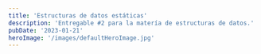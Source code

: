 ```yaml
---
title: 'Estructuras de datos estáticas'
description: 'Entregable #2 para la matería de estructuras de datos.'
pubDate: '2023-01-21'
heroImage: '/images/defaultHeroImage.jpg'
---
```



<Title title="Lista de Contenido" size="4xl" center={true} />

<ContentList />

<section class="content gap-2 flex flex-col" data-section-title="Lista" id="list">
  <Title title="Lista estática" size="2xl" center={true} />

  <Title title="Actividad de clase - Lista estática" size="2xl" />

  El alumno deberá ingresar una serie de elementos en una lista estática y aplicará las siguientes operaciónes: insersión, recorrido, búsqueda, eliminación, ordenación mezcla. utilizando el lenguaje de programación python.

  <Title title="Planteamiento" size="2xl" />

  En este programa me base en un supermercado, donde la persona tiene un carrito de compras donde va depositando los productos.

  <Title title="Operaciones" size="2xl" />

  <section class="grid grid-cols-2 max-sm:grid-cols-1 gap-4 my-4 items-start" id="operations">
    <Operation 
      title="Inserción" 
      description="Para insertar un elemento dentro de una lista, lo primero que necesitamos es una lista, por lo que, observando el editor de código debajo de este texto, en la línea 8, podemos observar una lista definida de nombre <kbd>shopping_list</kbd>.#

      Para posteriormente en la función insertar preguntar al usuario que producto desea incluir en su lista, luego insertar ese producto a la lista utilizando el metodo <kbd>append</kbd>.#

      Por último se muestra la lista de compras al usuario (en mi caso la lista ya se encuentra llena, por lo que, habrá más contenido que el que se inserto.#"
      codeURL='../code/JAMZ-TDA-ListaEstatica.py'
      desiredLine={12}
      client:load
    />

    <Operation 
      title="Recorrido" 
      description="Para la funcionalidad de recorrido, utilice un bucle for, donde obtuve el valor y el índice de este dentro de la lista, podemos observarlo en la línea <kbd>18</kbd> del código en el editor.#
      
      Por ejemplo, el programa dice lo siguiente <kbd>El producto (producto)</kbd> se encuentra en la posición <kbd>(posición)</kbd> de la lista.#

      Ahora con algo más real sería: <kbd>El producto Pasta de dientes se encuentra en la posición 12 de la lista.</kbd>"
      codeURL='../code/JAMZ-TDA-ListaEstatica.py'
      desiredLine={50}
      client:load
    />

    <Operation 
      title="Búsqueda"
      description="Para este caso en particular, existen dos opciones de búsqueda: por índice y por valor. En mi implementación, opté por la búsqueda por valor, ya que utilizo strings.#

      Nuestro programa solicita al usuario el nombre de un producto para buscarlo dentro de su lista de compras. Si encuentra el producto, el resultado es: <kbd>El producto {producto} existe en la lista con índice {índice}.</kbd>

      Un ejemplo práctico sería: <kbd>El producto Pollo existe en el índice 4 de la lista.</kbd>"
      codeURL='../code/JAMZ-TDA-ListaEstatica.py'
      desiredLine={65}
      client:load
    />

    <Operation 
      title="Eliminación"
      description="El programa muestra primero la lista de compras actual, posteriormente pregunta al usuario si necesita eliminar un producto.#
      Después de esto, el programa esperara 5 segundos imprimiendo el caracter <kbd>.</kbd>, y por último se confirmará si se elimino.#
      De hecho el método <kbd>remove</kbd> permite remover un elemento de la lista. En mi caso utiliznando <kbd>valor/índice</kbd>.#"
      codeURL='../code/JAMZ-TDA-ListaEstatica.py'
      desiredLine={83}
      client:load
    />

    <Operation 
      title="Ordenación"
      description="El programa informa al usuario que la lista se va a ordenar y ejecuta el método <kbd>sort</kbd>. Dado que la lista contiene valores de tipo string, la ordenación se realiza alfabéticamente.
      Después, se imprime la lista ordenada alfabéticamente, destacando cada elemento con colores diferentes."
      codeURL='../code/JAMZ-TDA-ListaEstatica.py'
      desiredLine={112}
      client:load
    />

    <Operation 
      title="Mezcla"
      description="Antes de finalizar el programa, se realiza una mezcla de la lista de compras del usuario. La mezcla cambia los índices de todos los productos insertados anteriormente.

      ¿Cómo se logra esto? Una forma sencilla de realizar la mezcla es utilizando la función <kbd>shuffle</kbd> de la librería <kbd>random</kbd>.

      El resultado es que al usuario se le muestra una lista de productos para comprar desordenada."
      codeURL='../code/JAMZ-TDA-ListaEstatica.py'
      desiredLine={130}
      client:load
    />

  </section>

  <Title
    title="Previsualización y descarga del código (completo)"
    size="2xl"
    center={true}
  />

  <InlineCodeView 
    codeURL="../code/JAMZ-TDA-ListaEstatica.py"
    language='python'
    client:load  
  />

  <Info
    content="El código tiene como dependencia la libreria <kbd>colorama</kbd>, si el programa falla al ejecutarse, puedes instalar la libreria utilizando el siguiente comando: <kbd>pip install colorama</kbd>."
    additionalStyleClasses="bg-[#faebd7] rounded-md text-red-500"
  />

  <a download={"JAMZ-TDA-PilaEstatica.py"} href="/code/JAMZ-TDA-ListaEstatica.py" class="flex rounded-md bg-primary-100 p-2 w-fit items-center gap-2 text-lg" type="button">
    Descargar código
    <span class="fas fa-download"></span>
  </a>
  
  <Title title="Capturas de ejecución" size="2xl" />
  
  <section class="grid grid-cols-2 max-sm:grid-cols-1 gap-4 my-4 items-start">
    <Capture title="Inserción" content='El programa pregunta al usuario, que producto desea añadir a su lista de compras.' imageURL='/images/Insercion.png' />
    <Capture title="Recorrido" content='El programa le muestra al usuario su lista de compras actualizada elemento por elemento.' imageURL='/images/Recorrer.png' />
    <Capture title="Búsqueda" content='Pregunta al usuario el nombre de un objeto para buscarlo en la lista de compras, si encuentra el objeto retornara el indice donde se encuentra este, caso contario emite un mensaje.' imageURL='/images/Busqueda.png' />
    <Capture title="Eliminación" content='El usuario puede eliminar un elemento de su lista utilizando su nombre, nuevamente si no existe se le hará saber al usuario.' imageURL='/images/Eliminar.png' />
    <Capture title="Ordenamiento" content='El programa ordena la lista de compras en orden alfabetico para posteriormente mostrar.' imageURL='/images/Ordenar.png' />
    <Capture title="Mezcla" content='Nuevamente, para mezclar utilizamos la funcion suffle de la libreria random, esta funcion recibe una lista como parámetro, y modifica la lista moviendo los elementos de forma aleatoria, luego el programa muestra la mezcla al usuario.' imageURL='/images/Mezcla.png' />
  </section>

  <Title title="Referencias" size="4xl" />

  <section class="flex flex-col gap-2">
    <Reference
      text="UA2-TDA Estáticas Recuperado 1 de febrero de 2023, de"
      url="https://sites.google.com/academicos.udg.mx/drlizcano/il354-estructura-datos/ua2-tda-est%C3%A1ticas?authuser=0"
    />
  </section>
</section>

<section class="content gap-2 flex flex-col" data-section-title="Pila" id="Pile">
  <Title title="Pila estática" size="2xl" center={true} />

  <Title title="Actividad de clase - Pila estática" size="2xl" />

  El alumno deberá ingresar una serie de elementos en una TDA pila estática y se aplicará las sigueintes operaciones utilizando el lenguaje de Python.

  <Title title="Planteamiento" size="2xl" />

  Una persona tiene diferentes cantidades de dinero en su bolsillo, cartera y su cuenta de banco por lo que al querrer depositar/retirar dinero entre cuentas/lugar donde este el dinero.

  <Title title="Operaciones" size="2xl" />

  <section class="grid grid-cols-2 max-sm:grid-cols-1 gap-4 my-4 items-start">
    <Operation 
      title="Inserción" 
      description="La operación consta en utilizar dos pilas con nombres 
        <kbd>DinerEnCuenta</kbd> y <kbd>DineroEnCartera</kbd> al 
        usuario le es mostrado el dinero disponible en las dos pilas.#
        Cuenta con validaciones en caso de no encontrar una cantidad dada o dar como un número no válido o string.#
        Para el proceso de insersión se pregunta al usuario cuanto se va a depositar al banco, posteriormente.# Utilizando un <kbd>for in</kbd>
        se recorre cada elemento disponible en la pila, donde es comprobado si la cantidad en la pila actual es igual a la que se va a depositar, se remueve ese dinero de la pila <kbd>DineroEnCartera</kbd> para insertarlo en <kbd>DineroEnCuenta</kbd>"
      codeURL='../code/JAMZ-TDA-PilaEstatica.py'
      desiredLine={24}
      client:load
    />
    
    <Operation 
      title="Recorrido" 
      description="Para implementar el recorrido, utilice la pila <kbd>DineroEnCartera</kbd>.#
      Mediante la ejecución de un bucle while ejecuté la operación (método) <kbd>pop</kbd>.#
      Esto con la finalidad de sacar el último elemento de la pila, posteriormente guardando este valor
      en una variable llamada <kbd>dinero</kbd>, en una pila auxiliar, para después imprimir el/los valor(es) 
      al usuario junto con el total de dinero en la cartera."
      codeURL='../code/JAMZ-TDA-PilaEstatica.py'
      desiredLine={80}
      client:load
    />
    
    <Operation 
      title="Búsqueda" 
      description="Utilizando la enumeración en un for, esto para obtener el elemento y el índice de la posición
      dinero en la pila <kbd>DineroEnCuenta</kbd>.#
      
      El criterio de búsqueda utilizado fue preguntar al usuario la cantidad de dinero a buscar, para posteriormente 
      mostrarle si está, se encuentra disponible.#
      
      Una vez hecho esto, el programa comprueba si el dinero es el mismo que la canitdad buscada."
      codeURL='../code/JAMZ-TDA-PilaEstatica.py'
      desiredLine={113}
      client:load
    />
    
    <Operation 
      title="Eliminación" 
      description="Para este proceso, concebido como retirar dinero del banco, consiste en sacar de la pila
      la cantidad deseada a retirar por el usuario.#
      
      Para este proceso declare una variable auxiliar, antes validando la entrada, además de los fondos disponibles.#
      
      Para concretar la transacción utilice un bucle <kbd>for in</kbd> utilizando las variables <kbd>DineroEnCuenta</kbd>, esta es la pila de la cual se retira el dinero, para insertar la cantidad deseada (encontrada) en la 'cartera', utilizando el método <kbd>append()</kbd>."
      codeURL='../code/JAMZ-TDA-PilaEstatica.py'
      desiredLine={149}
      client:load
    />
    
    <Operation 
      title="Ordenación" 
      description="Esto fue logrado mediante la utilización del método <kbd>sort</kbd> disponible para esta estructura de datos.#
      
      Ordenando las cantidades de menor a mayor"
      codeURL='../code/JAMZ-TDA-PilaEstatica.py'
      desiredLine={199}
      client:load
    />

    <Operation 
      title="Mezcla" 
      description="Para desordenar el dinero las cantidades disponbles en <kbd>DineroEnCartera</kbd> y en <kbd>DineroEnCuenta</kbd>
      utilice el método <kbd>suffle()</kbd> importado desde <kbd>random</kbd>."
      codeURL='../code/JAMZ-TDA-PilaEstatica.py'
      desiredLine={219}
      client:load
    />

  </section>

  <Title
    title="Previsualización y descarga del código (completo)"
    size="2xl"
    center={true}
  />

  <InlineCodeView 
    codeURL="../code/JAMZ-TDA-PilaEstatica.py"
    language='python'
    client:load  
  />

  <a download={"JAMZ-TDA-ColaEstatica.py"} href="/code/JAMZ-TDA-ListaEstatica.py" class="flex rounded-md bg-primary-100 p-2 w-fit items-center gap-2 text-lg" type="button">
    Descargar código
    <span class="fas fa-download"></span>
  </a>

  <Title title="Capturas de ejecución" size="2xl" />

  <section class="grid grid-cols-2 max-sm:grid-cols-1 gap-4 my-4 items-start">
    <Capture title="Menú" content='Este es el menú del programa donde el usuario interactúa, aquí se utilizando dos pilas para llevar a cabo la transacción.' imageURL='/images/pila/Menu.png' />
    <Capture title="Inserción" content='Emula una transacción entre una persona depositando dinero físico en una cuenta bancaria.' imageURL='/images/pila/Insercion.png' />
    <Capture title="Recorrido" content='Recorrido
El programa emula como la persona conta su dinero en la cartera, para posteriormente sumarlo y decir la cantidad total de dinero.' imageURL='/images/pila/Recorrer.png' />
    <Capture title="Búsqueda" content='El programa simula la acción donde el usuario busca una cantidad de dinero en la cuenta bancaria, si se encuentra, se emite un mensaje donde se confirma su existencia, y en que posicion de la pila o en este caso "cuenta bancaria".' imageURL='/images/pila/Busqueda.png' />
    <Capture title="Eliminación" content='En esta operación el programa emula que la persona, utilizando su cuenta bancaria puede retirar dinero y comprar cosas, para esto se imprime la pila "cuenta bancaria", si la cantidad coincide con algún elemento disponible en la cuenta del usuario se procede a continuar la "transacción", y se muestra el nuevo saldo.' />
    <Capture title="Ordenamiento" content='El programa emula una persona ordenando su dinero por cantidad, primero muestra su cartera con el dinero sin ordenar, para posteriormente ordenarlo y mostrar el resultado.' imageURL='/images/pila/Ordenar.png' />
    <Capture title="Mezcla" content='Aquí el programa emula nuevamente que la cartera de nuestro usuario se revuelve, y como consecuencia el dinero se desordena, primero se imprime en buen estado para posteriormente mostrarse desordenado o mezclado.' imageURL='/images/pila/Mezcla.png' />
  </section>
  
  <Title title="Referencias" size="4xl" />

  <section class="flex flex-col gap-2">
    <Reference
      text="UA2-TDA Estáticas Recuperado 1 de febrero de 2023, de"
      url="https://sites.google.com/academicos.udg.mx/drlizcano/il354-estructura-datos/ua2-tda-est%C3%A1ticas?authuser=0"
    />
  </section>

</section>

<section class="content gap-2 flex flex-col" data-section-title="Cola" id="Queue">
  <Title title="Cola Estática" size="2xl" center={true} />

  <Title title="Actividad de clase - Pila estática" size="2xl" />

  El alumno deberá ingresar una serie de elementos en una TDA cola estática y se aplicará las sigueintes operaciones utilizando el lenguaje de Python.

  <Title title="Planteamiento" size="2xl" />

  Para este entregable como propuesta he decidido programar un emulador de cola. En este caso una cola de atención al cliente de una empresa, donde pueden ser atendidos conforme al orden en el que llegaron, pero también existen opciones para priorizar clientes VIP o emergencias.

  <Title title="Operaciones" size="2xl" />
  
  <section class="grid grid-cols-2 max-sm:grid-cols-1 gap-4 my-4 items-start">
    <Operation 
      title="Inserción" 
      description="Para esta funcionalidad, el programa primero generá un tope de clientes aleatorio (entre 4 y 6).#
      Posteriormente, genero un cliente utilizando este valor e insertarlo en la cola <kbd>clientes</kbd>.#
      Por último, la insersión es realizada cuando se muestra en pantalla los datos del cliente, y a que cola de prioridad es asignado(a)."
      codeURL='../code/JAMZ-TDA-ColaEstatica.py'
      desiredLine={488}
      client:load
    />

    <Operation 
      title="Recorrido" 
      description="Se imprime la cantidad de clientes, el máximo que pueden ser generados, además de mostrar las colas de prioridad, y la relación entre las colas y los clientes."
      codeURL='../code/JAMZ-TDA-ColaEstatica.py'
      desiredLine={539}
      client:load
    />

    <Operation 
      title="Búsqueda" 
      description="En base a un 'Turno' mediante el uso de condicionales.#
      Pero primero, verificar que las colas tengan clientes, sino, generar algunos.#
      Posteriormente preguntar por el nombre del cliente para buscarlo en las colas, pero sin saber que turno tiene este.#
      Para lograr esto utilice una enumeración para obtener el valor, y finalizando obteniendo el nombre del cliente y su turno
      junto al nombre de la cola."
      codeURL='../code/JAMZ-TDA-ColaEstatica.py'
      desiredLine={591}
      client:load
    />
    
    <Operation 
      title="Eliminación" 
      description="Esto basado en la simulación de una 'Transacción' a la cual un cliente puede pertenecer, el programa antes de eliminar al cliente (dado por concretada la transacción) imprime lo siguiente:
      <kbd>Nombre, operación realizada, tipo de cliente </kbd>."
      codeURL='../code/JAMZ-TDA-ColaEstatica.py'
      desiredLine={646}
      client:load
    />
    
    <Operation 
      title="Ordenación" 
      description="Para ordenar la cola principal (donde se encuentran todos los clientes), se utilizó como criterio el orden alfabético de los nombres.
      Mediante el uso del método <kbd>sort()</kbd>, esta vez teniendo que hacer una modificación a llamada.#
      
      Esto provocado por los argumentos necesarios por la función para poder implementar lo que yo requeria, debido a que la lista esta conformada por
      objetos y no tipos de datos básicos.#
      
      Para esto utilice el argumento <kbd>key</kbd> en la función <kbd>sort</kbd>, y como valor de key envie el nombre del cliente usando el siguiente
      código: <kbd>operator.attrgetter('nombre')</kbd>."
      codeURL='../code/JAMZ-TDA-ColaEstatica.py'
      desiredLine={684}
      client:load
    />

    <Operation 
      title="Mezclar" 
      description="El concepto de mezclar puede ser aplicado en la cola principal.#
      
      Para esta funcionalidad obté alterar el orden mediante el atributo de membresia (premium/platinum), mediante el uso de <kbd>shuffle()</kbd> de random."
      codeURL='../code/JAMZ-TDA-ColaEstatica.py'
      desiredLine={712}
      client:load
    />

  </section>
  
  <Title
    title="Previsualización y descarga del código (completo)"
    size="2xl"
    center={true}
  />

  <InlineCodeView 
    codeURL="../code/JAMZ-TDA-ColaEstatica.py"
    language='python'
    client:load  
  />

  <a download={"JAMZ-TDA-ListaEstatica.py"} href="/code/JAMZ-TDA-ListaEstatica.py" class="flex rounded-md bg-primary-100 p-2 w-fit items-center gap-2 text-lg" type="button">
    Descargar código
    <span class="fas fa-download"></span>
  </a>

  <Title title="Capturas de ejecución" size="2xl" />

  <section class="grid grid-cols-2 max-sm:grid-cols-1 gap-4 my-4 items-start">
    <Capture title="Menú" content='Este es el menú del programa donde el usuario interactúa, aquí se utilizando dos pilas para llevar a cabo la transacción.' imageURL='/images/cola/Menu.png' />
    <Capture title="Inserción" content='Emula una transacción entre una persona depositando dinero físico en una cuenta bancaria.' imageURL='/images/cola/Insercion.png' />
    <Capture title="Recorrido" content='Recorrido
El programa emula como la persona conta su dinero en la cartera, para posteriormente sumarlo y decir la cantidad total de dinero.' imageURL='/images/cola/Recorrer.png' />
    <Capture title="Búsqueda" content='El programa simula la acción donde el usuario busca una cantidad de dinero en la cuenta bancaria, si se encuentra, se emite un mensaje donde se confirma su existencia, y en que posicion de la pila o en este caso "cuenta bancaria".' imageURL='/images/cola/Busqueda.png' />
    <Capture title="Eliminación" content='En esta operación el programa emula que la persona, utilizando su cuenta bancaria puede retirar dinero y comprar cosas, para esto se imprime la pila "cuenta bancaria", si la cantidad coincide con algún elemento disponible en la cuenta del usuario se procede a continuar la "transacción", y se muestra el nuevo saldo.' />
    <Capture title="Ordenamiento" content='El programa emula una persona ordenando su dinero por cantidad, primero muestra su cartera con el dinero sin ordenar, para posteriormente ordenarlo y mostrar el resultado.' imageURL='/images/cola/Ordenar.png' />
    <Capture title="Mezcla" content='Aquí el programa emula nuevamente que la cartera de nuestro usuario se revuelve, y como consecuencia el dinero se desordena, primero se imprime en buen estado para posteriormente mostrarse desordenado o mezclado.' imageURL='/images/cola/Mezcla.png' />
  </section>

  <Title title="Referencias" size="4xl" />

  <section class="flex flex-col gap-2">
    <Reference
      text="UA2-TDA Estáticas Recuperado 1 de febrero de 2023, de"
      url="https://sites.google.com/academicos.udg.mx/drlizcano/il354-estructura-datos/ua2-tda-est%C3%A1ticas?authuser=0"
    />
  </section>

</section>
